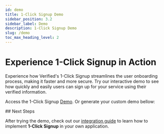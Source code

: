 ```yaml
---
id: demo
title: 1-Click Signup Demo
sidebar_position: 3.2
sidebar_label: Demo
description: 1-Click Signup Demo
slug: /demo
toc_max_heading_level: 2
---
```




# Experience 1-Click Signup in Action

Experience how Verified's 1-Click Signup streamlines the user onboarding process, making it faster and more secure. Try our interactive demo to see how quickly and easily users can sign up for your service using their verified information.

Access the 1-Click Signup [Demo](https://1-click.demo.verified.inc). Or generate your custom demo bellow:

<DemoEmailForm />

<WorkEmailAdmonition />
## Next Steps

After trying the demo, check out our [integration guide](/integration-guide) to learn how to implement **1-Click Signup** in your own application.
